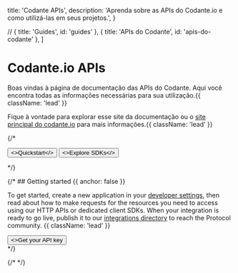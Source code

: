 
  title: 'Codante APIs',
  description:
    'Aprenda sobre as APIs do Codante.io e como utilizá-las em seus projetos.',
}

  // { title: 'Guides', id: 'guides' },
  { title: 'APIs do Codante', id: 'apis-do-codante' },
]

<HeroPattern />

# Codante.io APIs

Boas vindas à página de documentação das APIs do Codante. Aqui você encontra todas as informações necessárias para sua utilização.{{ className: 'lead' }}

Fique à vontade para explorar esse site da documentação ou o <a href="https://codante.io" target='_blank'>site principal do codante.io</a> para mais informações.{{ className: 'lead' }}

{/* <div className="not-prose mb-16 mt-6 flex gap-3">
  <Button href="/quickstart" arrow="right">
    <>Quickstart</>
  </Button>
  <Button href="/sdks" variant="outline">
    <>Explore SDKs</>
  </Button>
</div> */}

{/* ## Getting started {{ anchor: false }}

To get started, create a new application in your [developer settings](#), then read about how to make requests for the resources you need to access using our HTTP APIs or dedicated client SDKs. When your integration is ready to go live, publish it to our [integrations directory](#) to reach the Protocol community. {{ className: 'lead' }}

<div className="not-prose">
  <Button href="/sdks" variant="text" arrow="right">
    <>Get your API key</>
  </Button>
</div> */}

{/* <Guides /> */}

<Resources />
